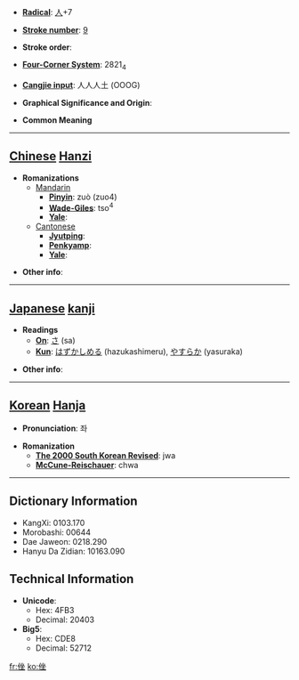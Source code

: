 * '''[[Wiktionary:Chinese radical index| Radical]]''': [[Wiktionary:Chinese radical index 人|人]]+7

* '''[[Wiktionary:Chinese total strokes index|Stroke number]]''': [[Wiktionary:Chinese total strokes index 9|9]]

* '''Stroke order''': 

* '''[[Wiktionary:Chinese four corner index|Four-Corner System]]''': 2821<sub>4</sub>

* '''[[Wiktionary:Chinese Cangjie index|Cangjie input]]''': 人人人土 (OOOG)

* '''Graphical Significance and Origin''': 

* '''Common Meaning'''

----

== [[Chinese]] [[Hanzi]] ==

* '''Romanizations'''
** [[Mandarin]]
*** '''[[Pinyin]]''': zuò (zuo4)
*** '''[[Wade-Giles]]''': tso<sup>4</sup>
*** '''[[Yale]]''': 
**[[Cantonese]]
***'''[[Jyutping]]''':
***'''[[Penkyamp]]''': 
***'''[[Yale]]''': 

* '''Other info''': 

----

== [[Japanese]] [[kanji]] ==

* '''Readings'''
** '''[[On]]''': [[さ]] (sa)
** '''[[Kun]]''': [[はずかしめる]] (hazukashimeru), [[やすらか]] (yasuraka)

* '''Other info''':  

----

== [[Korean]] [[Hanja]] ==

* '''Pronunciation''': 좌

* '''Romanization'''
** '''[[The 2000 South Korean Revised Romanization|The 2000 South Korean Revised]]''': jwa
** '''[[McCune-Reischauer]]''': chwa

----

== Dictionary Information ==

* KangXi: 0103.170
* Morobashi: 00644
* Dae Jaweon: 0218.290
* Hanyu Da Zidian: 10163.090

== Technical Information ==

* '''Unicode''':
** Hex: 4FB3
** Decimal: 20403
* '''Big5''':
** Hex: CDE8
** Decimal: 52712

[[fr:侳]]
[[ko:侳]]